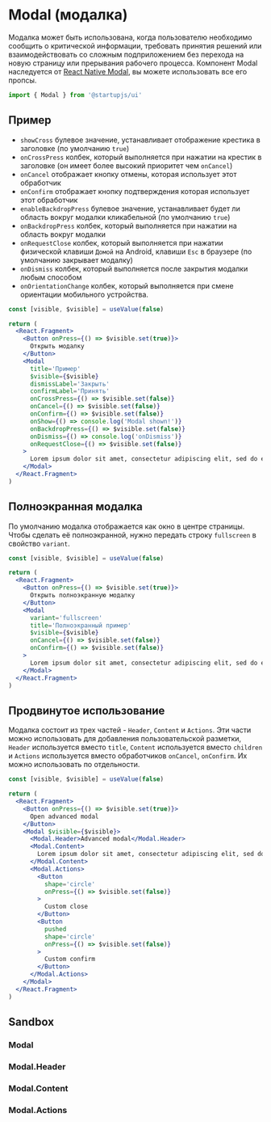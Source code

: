 
# Modal (модалка)

Модалка может быть использована, когда пользователю необходимо сообщить о критической информации, требовать принятия решений или взаимодействовать со сложным подприложением без перехода на новую страницу или прерывания рабочего процесса.
Компонент Modal наследуется от [React Native Modal](https://reactnative.dev/docs/modal), вы можете использовать все его пропсы.

```jsx
import { Modal } from '@startupjs/ui'
```

## Пример

- `showCross` булевое значение, устанавливает отображение крестика в заголовке (по умолчанию `true`)
- `onCrossPress` колбек, который выполняется при нажатии на крестик в заголовке (он имеет более высокий приоритет чем `onCancel`)
- `onCancel` отображает кнопку отмены, которая использует этот обработчик
- `onConfirm` отображает кнопку подтверждения которая использует этот обработчик
- `enableBackdropPress` булевое значение, устанавливает будет ли область вокруг модалки кликабельной (по умолчанию `true`)
- `onBackdropPress` колбек, который выполняется при нажатии на область вокруг модалки
- `onRequestClose` колбек, который выполняется при нажатии физической клавиши `Домой` на Android, клавиши `Esc` в браузере (по умолчанию закрывает модалку)
- `onDismiss` колбек, который выполняется после закрытия модалки любым способом
- `onOrientationChange` колбек, который выполняется при смене ориентации мобильного устройства.

```jsx example
const [visible, $visible] = useValue(false)

return (
  <React.Fragment>
    <Button onPress={() => $visible.set(true)}>
      Открыть модалку
    </Button>
    <Modal
      title='Пример'
      $visible={$visible}
      dismissLabel='Закрыть'
      confirmLabel='Принять'
      onCrossPress={() => $visible.set(false)}
      onCancel={() => $visible.set(false)}
      onConfirm={() => $visible.set(false)}
      onShow={() => console.log('Modal shown!')}
      onBackdropPress={() => $visible.set(false)}
      onDismiss={() => console.log('onDismiss')}
      onRequestClose={() => $visible.set(false)}
    >
      Lorem ipsum dolor sit amet, consectetur adipiscing elit, sed do eiusmod tempor incididunt ut labore et dolore magna aliqua. Ut enim ad minim veniam, quis nostrud exercitation ullamco laboris nisi ut aliquip ex ea commodo consequat. Duis aute irure dolor in reprehenderit.
    </Modal>
  </React.Fragment>
)
```

## Полноэкранная модалка

По умолчанию модалка отображается как окно в центре страницы. Чтобы сделать её полноэкранной, нужно передать строку `fullscreen` в свойство `variant`.

```jsx example
const [visible, $visible] = useValue(false)

return (
  <React.Fragment>
    <Button onPress={() => $visible.set(true)}>
      Открыть полноэкранную модалку
    </Button>
    <Modal
      variant='fullscreen'
      title='Полноэкранный пример'
      $visible={$visible}
      onCancel={() => $visible.set(false)}
      onConfirm={() => $visible.set(false)}
    >
      Lorem ipsum dolor sit amet, consectetur adipiscing elit, sed do eiusmod tempor incididunt ut labore et dolore magna aliqua. Ut enim ad minim veniam, quis nostrud exercitation ullamco laboris nisi ut aliquip ex ea commodo consequat. Duis aute irure dolor in reprehenderit.
    </Modal>
  </React.Fragment>
)
```

## Продвинутое использование

Модалка состоит из трех частей - `Header`, `Content` и `Actions`. Эти части можно использовать для добавления пользовательской разметки, `Header` используется вместо `title`, `Content` используется вместо `children` и `Actions` используется вместо обработчиков `onCancel`, `onConfirm`. Их можно использовать по отдельности.

```jsx example
const [visible, $visible] = useValue(false)

return (
  <React.Fragment>
    <Button onPress={() => $visible.set(true)}>
      Open advanced modal
    </Button>
    <Modal $visible={$visible}>
      <Modal.Header>Advanced modal</Modal.Header>
      <Modal.Content>
        Lorem ipsum dolor sit amet, consectetur adipiscing elit, sed do eiusmod tempor incididunt ut labore et dolore magna aliqua. Ut enim ad minim veniam, quis nostrud exercitation ullamco laboris nisi ut aliquip ex ea commodo consequat. Duis aute irure dolor in reprehenderit.
      </Modal.Content>
      <Modal.Actions>
        <Button
          shape='circle'
          onPress={() => $visible.set(false)}
        >
          Custom close
        </Button>
        <Button
          pushed
          shape='circle'
          onPress={() => $visible.set(false)}
        >
          Custom confirm
        </Button>
      </Modal.Actions>
    </Modal>
  </React.Fragment>
)
```

## Sandbox

### Modal

<Sandbox Component={Modal} />

### Modal.Header

<Sandbox Component={Modal.Header} />

### Modal.Content

<Sandbox Component={Modal.Content} />

### Modal.Actions

<Sandbox Component={Modal.Actions} />
